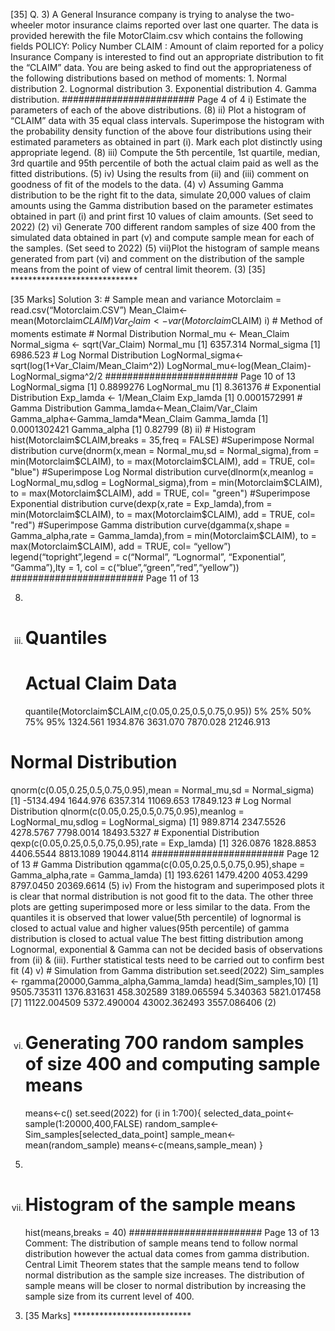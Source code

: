 [35]
Q. 3) A General Insurance company is trying to analyse the two-wheeler motor insurance claims 
reported over last one quarter.
The data is provided herewith the file MotorClaim.csv which contains the following fields
POLICY: Policy Number
CLAIM : Amount of claim reported for a policy
Insurance Company is interested to find out an appropriate distribution to fit the “CLAIM” 
data. You are being asked to find out the appropriateness of the following distributions 
based on method of moments:
1. Normal distribution
2. Lognormal distribution
3. Exponential distribution
4. Gamma distribution.
########################
 Page 4 of 4
i) Estimate the parameters of each of the above distributions. (8)
ii) Plot a histogram of “CLAIM” data with 35 equal class intervals. Superimpose the 
histogram with the probability density function of the above four distributions using 
their estimated parameters as obtained in part (i). Mark each plot distinctly using 
appropriate legend. (8)
iii) Compute the 5th percentile, 1st quartile, median, 3rd quartile and 95th percentile of both 
the actual claim paid as well as the fitted distributions. (5)
iv) Using the results from (ii) and (iii) comment on goodness of fit of the models to the 
data. (4)
v) Assuming Gamma distribution to be the right fit to the data, simulate 20,000 values of 
claim amounts using the Gamma distribution based on the parameter estimates 
obtained in part (i) and print first 10 values of claim amounts. (Set seed to 2022) (2)
vi) Generate 700 different random samples of size 400 from the simulated data obtained 
in part (v) and compute sample mean for each of the samples. (Set seed to 2022) (5)
vii)Plot the histogram of sample means generated from part (vi) and comment on the 
distribution of the sample means from the point of view of central limit theorem. (3)
[35]
*****************************

[35 Marks]
Solution 3:
# Sample mean and variance
Motorclaim = read.csv("Motorclaim.CSV")
Mean_Claim<-mean(Motorclaim$CLAIM)
Var_Claim<-var(Motorclaim$CLAIM)
i)
# Method of moments estimate
# Normal Distribution
Normal_mu <- Mean_Claim 
Normal_sigma <- sqrt(Var_Claim) 
Normal_mu
[1] 6357.314 
Normal_sigma
[1] 6986.523 
# Log Normal Distribution
LogNormal_sigma<- sqrt(log(1+Var_Claim/Mean_Claim^2)) 
LogNormal_mu<-log(Mean_Claim)-LogNormal_sigma^2/2 
########################
Page 10 of 13
LogNormal_sigma
[1] 0.8899276 
LogNormal_mu
[1] 8.361376 
# Exponential Distribution
Exp_lamda <- 1/Mean_Claim 
Exp_lamda
[1] 0.0001572991 
# Gamma Distribution
Gamma_lamda<-Mean_Claim/Var_Claim 
Gamma_alpha<-Gamma_lamda*Mean_Claim 
Gamma_lamda
[1] 0.0001302421 
Gamma_alpha
[1] 0.82799 
(8)
ii)
# Histogram
hist(Motorclaim$CLAIM,breaks = 35,freq = FALSE) 
#Superimpose Normal distribution
curve(dnorm(x,mean = Normal_mu,sd = Normal_sigma),from = min(Motorclaim$CLAIM), to = 
max(Motorclaim$CLAIM), add = TRUE, col= "blue") 
#Superimpose Log Normal distribution
curve(dlnorm(x,meanlog = LogNormal_mu,sdlog = LogNormal_sigma),from = 
min(Motorclaim$CLAIM), to = max(Motorclaim$CLAIM), add = TRUE, col= "green") 
#Superimpose Exponential distribution
curve(dexp(x,rate = Exp_lamda),from = min(Motorclaim$CLAIM), to = max(Motorclaim$CLAIM), add 
= TRUE, col= "red") 
#Superimpose Gamma distribution
curve(dgamma(x,shape = Gamma_alpha,rate = Gamma_lamda),from = min(Motorclaim$CLAIM), to 
= max(Motorclaim$CLAIM), add = TRUE, col= "yellow") 
legend("topright",legend = c("Normal", "Lognormal", "Exponential", "Gamma"),lty = 1, col = 
c("blue","green","red","yellow"))
########################
Page 11 of 13
 
 (8)
iii)
# Quantiles 
# Actual Claim Data
quantile(Motorclaim$CLAIM,c(0.05,0.25,0.5,0.75,0.95)) 
 5% 25% 50% 75% 95% 
1324.561 1934.876 3631.070 7870.028 21246.913 
 
# Normal Distribution
qnorm(c(0.05,0.25,0.5,0.75,0.95),mean = Normal_mu,sd = Normal_sigma) 
[1] -5134.494 1644.976 6357.314 11069.653 17849.123 
# Log Normal Distribution
qlnorm(c(0.05,0.25,0.5,0.75,0.95),meanlog = LogNormal_mu,sdlog = LogNormal_sigma) 
[1] 989.8714 2347.5526 4278.5767 7798.0014 18493.5327 
# Exponential Distribution
qexp(c(0.05,0.25,0.5,0.75,0.95),rate = Exp_lamda) 
[1] 326.0876 1828.8853 4406.5544 8813.1089 19044.8114 
########################
Page 12 of 13
# Gamma Distribution
qgamma(c(0.05,0.25,0.5,0.75,0.95),shape = Gamma_alpha,rate = Gamma_lamda) 
[1] 193.6261 1479.4200 4053.4299 8797.0450 20369.6614 
(5)
iv) From the histogram and superimposed plots it is clear that normal distribution is not good fit to 
the data. 
The other three plots are getting superimposed more or less similar to the data. From the quantiles it 
is observed that lower value(5th percentile) of lognormal is closed to actual value and higher 
values(95th percentile) of gamma distribution is closed to actual value 
The best fitting distribution among Lognormal, exponential & Gamma can not be decided basis of 
observations from (ii) & (iii). Further statistical tests need to be carried out to confirm best fit 
(4)
v)
# Simulation from Gamma distribution
set.seed(2022) 
Sim_samples <- rgamma(20000,Gamma_alpha,Gamma_lamda) 
head(Sim_samples,10) 
[1] 9505.735311 1376.831631 458.302589 3189.065594 5.340363 5821.017458
[7] 11122.004509 5372.490004 43002.362493 3557.086406 
(2)

##########################################################
vi)
# Generating 700 random samples of size 400 and computing sample means 
means<-c()
set.seed(2022)
for (i in 1:700){
selected_data_point<-sample(1:20000,400,FALSE)
random_sample<- Sim_samples[selected_data_point]
sample_mean<-mean(random_sample)
means<-c(means,sample_mean)
} 
(5)
vii)
# Histogram of the sample means
hist(means,breaks = 40)
########################
Page 13 of 13
Comment:
The distribution of sample means tend to follow normal distribution however the actual data comes 
from gamma distribution. Central Limit Theorem states that the sample means tend to follow 
normal distribution as the sample size increases. The distribution of sample means will be closer to 
normal distribution by increasing the sample size from its current level of 400. 
 (3)
[35 Marks]
***************************